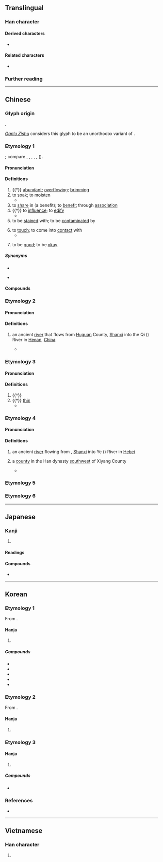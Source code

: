 {{also|霑}}
{{character info}}
==Translingual==

===Han character===
{{Han char|rn=85|rad=水|as=05|sn=8|four=31160|canj=EYR|ids=⿰氵占}}

====Derived characters====
* {{l|mul|[[𮏝]], [[𥮒]], [[𨵍]], [[霑]], [[𡝫]], [[惉]], [[𤊁]]}}

====Related characters====
* {{l|mul|霑}} {{q|[[w:Variant Chinese character|Variant form]] in mainland China}}

===Further reading===
{{Han ref|kx=0614.120|dkj=17259|dj=1008.030|hdz=31583.060|uh=6CBE}}

----

==Chinese==
{{zh-forms}}

===Glyph origin===
{{Han etym}}
{{Han compound|水|占|ls=psc|c1=s|c2=p|t1=water}}.

[[w:Ganlu Zishu|''Ganlu Zishu'']] considers this glyph to be an unorthodox variant of {{zh-l|霑*|tr=zhān}}.

===Etymology 1===
{{der|zh|aav}}; compare {{cog|km|ត្រាំ||to soak}}, {{m|km|តំរាំ||soaking; immersion; something which has been soaked}}, {{m|km|ជ្រាំ||muddy water}}, {{cog|mkh-ban-pro|*tram||to soak}}, {{m|mkh-ban-pro|*kram||to sink}}, {{cog|mkh-kat-pro|*tram||to soak}} ({{zh-ref|Schuessler, 2007}}).

====Pronunciation====
{{zh-pron
|m=zhān
|c=zim1
|h=pfs=
|md=
|mn=tiam/ml:chiam/cham
|mn_note=tiam, chiam - literary; cham - vernacular
|w=
|mc=1
|oc=1,1
|cat=v,a
}}

====Definitions====
{{zh-hanzi}}

# {{†}} [[abundant]]; [[overflowing]]; [[brimming]]
# to [[soak]]; to [[moisten]]
#* {{zh-x|麗 之 姬，^艾 封 人 之 子 也。晉國 之 始 得 之 也，涕泣 沾 襟。|The concubine of Li was the daughter of a person from the frontiers of Ai. Initially, when the king of Jin took her as his concubine, she cried until her tears '''soaked''' her clothes.|ref=Zhuangzi}}
# to [[share]] in (a benefit); to [[benefit]] through [[association]]
# {{†}} to [[influence]]; to [[edify]]
#* {{zh-x|若 乃 文約 之 所 沾 漸，風聲 之 所 周流，幾 將 日 所 出入 處 也。|ref=Houhanshu}}
# to be [[stain]]ed with; to be [[contaminate]]d by
#: {{zh-x|我 的 鞋子 沾 到 泥巴 了。|My shoes are '''stained''' with mud.}}
# to [[touch]]; to come into [[contact]] with
#* {{zh-x|我 這 無 根 水，非 此 之 論，乃 是 天上 落下 者，不 沾 地 就 吃，才 叫做 無 根 水。|ref=Xiyouji}}
# {{lb|zh|dialectal}} to be [[good]]; to be [[okay]]

=====Synonyms=====
* {{s|to benefit}}
{{zh-syn-saurus|受益}}
* {{s|to touch}}
{{zh-syn-saurus|觸及}}

====Compounds====
{{zh-der|惹草沾花|得沾化雨|惹草沾風|不沾|沾手|沾親帶故|沾脣|滴水未沾|沾濡|沾親|沾邊|沾病|沾汙|沾洽|沾辱|沾丐|沾帶|沾溉|沾潤|沾粘|沾巾|沾牙|滴水不沾|沾染|沾裳|沾便宜|泣下沾襟|沾沾自足|沾沾自喜|沾惹|沾光|沾風惹草|滴酒不沾|沾沾自滿|沾親帶骨|沾襟|沾衣|腳不沾地|一沾|利益均沾|均沾|汗出沾背|沐露沾霜|沾乾|沾包|沾化|沾卹|沾寒|沾戀|沾扯|沾接|沾沾|沾沾自好|沾沾自衒|沾泣|沾泥帶水|沾泥絮|沾洿|沾浥|沾浹|沾渥|沾滯|沾漉|沾漸|沾濕|沾濟|沾灑|沾礙|沾纓|沾膺|沾臆|沾花惹草|沾衿|沾袍|沾被|沾補|沾親帶友|沾親挂拐|沾識|沾賚|沾賞|沾足|沾連|沾逮|沾醉|沾錫|沾霈|沾黏|禪絮沾泥|脅不沾席|迷花沾草|雨沾雲惹}}

===Etymology 2===

====Pronunciation====
{{zh-pron
|m=zhān
|c=zim1
|dial=n
|mc=1
|oc=n,1
|cat=pn
}}

====Definitions====
{{zh-hanzi}}

# {{zh-div|水}} an ancient [[river]] that flows from [[Huguan]] County, [[Shanxi]] into the Qi ({{zh-l|*淇}}) River in [[Henan]], [[China]]
#* {{zh-x|又 東北，^沾-水 注 之，水 出 ^壺關-縣 東 沾 臺 下，石壁 崇高，昂藏 隱 天|ref=Shuijingzhu}}

===Etymology 3===

====Pronunciation====
{{zh-pron
|m=tiān
|dial=n
|mc=2
|oc=n,3
|cat=v,a
}}

====Definitions====
{{zh-hanzi}}

# {{†}} {{zh-alt-form|添|to [[increase]]}}
# {{†}} [[thin]]
#* {{zh-x|吳 酸 蒿 蔞，不 沾 薄 只。魂 兮 歸來！恣 所 擇 只。|ref=Chuci}}

===Etymology 4===

====Pronunciation====
{{zh-pron
|m=diàn
|dial=n
|mc=3
|oc=n,2
|cat=pn
}}

====Definitions====
{{zh-hanzi}}

# {{zh-div|水}} an ancient [[river]] flowing from {{w|Xiyang County}}, [[Shanxi]] into Ye ({{zh-l|*冶}}) River in [[Hebei]]
# {{zh-div|縣}} {{lb|zh|historical}} a [[county]] in the Han dynasty [[southwest]] of Xiyang County
#* {{zh-x|出 ^上黨 ^沾{diàn}-縣 西北 ^少 山 ^大要 谷，南 過 縣 西，又 從 縣 南 屈。|ref=Shuijingzhu}}

===Etymology 5===
{{zh-see|覘|v}}

===Etymology 6===
{{zh-see|蘸|ss}}

{{zh-cat|Intermediate}}

----

==Japanese==

===Kanji===
{{ja-kanji|grade=|rs=水05}}

# {{rfdef|ja|sort=水05}}

====Readings====
{{ja-readings
|on=てん
|kun=うるおう
}}

====Compounds====
* {{ja-r|均沾|きんてん}}

----

==Korean==

===Etymology 1===
From {{der|ko|ltc|sort=첨|-}} {{ltc-l|沾|id=1}}.

====Hanja====
{{ko-hanja-search}}
{{ko-hanja|적실적|시다|첨}}

# {{hanja form of|첨|to [[soak]]; to [[moisten]]}}

=====Compounds=====
{{der-top3|Compounds}}
* {{ko-l|첨습|沾濕}}
* {{ko-l|첨유|沾濡}}
* {{ko-l|첨의|沾衣}}
* {{ko-l|첨흡|沾洽}}
* {{ko-l|균첨|均沾}}
{{der-bottom}}

===Etymology 2===
From {{der|ko|ltc|sort=첨|-}} {{ltc-l|沾|id=2}}.

====Hanja====
{{ko-hanja|더하다|더할|첨}}

# {{alt form|ko|添||{{hanja form of|첨|to [[append]]; to [[increase]]}}}}

===Etymology 3===

====Hanja====
{{ko-hanja|경박하다|경망할|첩}}

# {{hanja form of|첩|[[frivolous]]; [[discourteous]]; [[smug]]}}

=====Compounds=====
* {{ko-l|첩첩|沾沾}}

===References===
* {{R:hanjadoc|5873}}

----

==Vietnamese==

===Han character===
{{vi-readings|readings=[[chăm]], [[trèm]], [[triêm]], [[chem]], [[thêm]]|rs=水05}}

# {{rfdef|vi|sort=水05}}